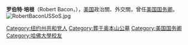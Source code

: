 {{Unreferenced|time=2020-10-25T02:45:07+00:00}}
'''罗伯特·培根'''（Robert Bacon，{{Bd|1860年|7月5日|1919年|5月29日}}），[[美国|美国]]政治關、外交關，曾任[[美国国务卿|美国国务卿]]。
[[File:RobertBaconUSSoS.jpg|thumb]]
{{start box}}
{{succession box|[[羅脫|羅脫]]|[[菲兰德·C·诺克斯|菲兰德·C·诺克斯]]|[[美国国务卿|美国国务卿]]|1909年}}
{{end box}}

{{美國國務卿}}
{{Theodore Roosevelt cabinet}}
{{Authority control}}
{{DEFAULTSORT:bacon}}
[[Category:纽约州共和党人|Category:纽约州共和党人]]
[[Category:葬于奥本山公墓|Category:葬于奥本山公墓]]
[[Category:美国国务卿|Category:美国国务卿]]
[[Category:哈佛大學校友|Category:哈佛大學校友]]
{{US-poli-bio-stub}}